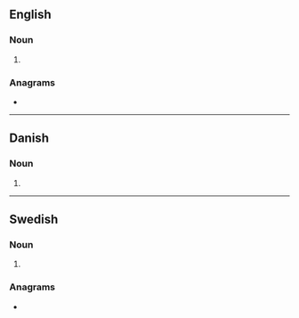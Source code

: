 {{also|Metallers}}
==English==

===Noun===
{{head|en|noun form}}

# {{plural of|en|metaller}}

===Anagrams===
* {{anagrams|en|a=aeellmrst|malleters|tremellas}}

----

==Danish==

===Noun===
{{head|da|noun form|g=n}}

# {{inflection of|da|metal||indef|gen|p}}

----

==Swedish==

===Noun===
{{head|sv|noun form}}

# {{sv-noun-form-indef-gen-pl|metall}}

===Anagrams===
* {{anagrams|sv|a=aeellmrst|mellersta}}